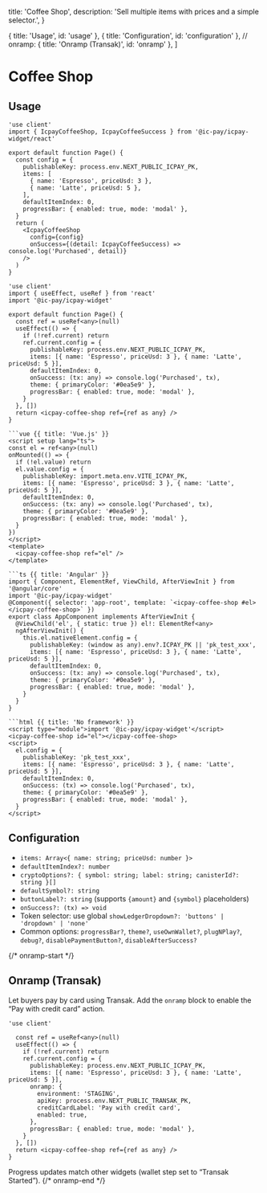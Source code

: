   title: 'Coffee Shop',
  description: 'Sell multiple items with prices and a simple selector.',
}

  { title: 'Usage', id: 'usage' },
  { title: 'Configuration', id: 'configuration' },
  // onramp: { title: 'Onramp (Transak)', id: 'onramp' },
]

# Coffee Shop

## Usage

<CodeGroup title="Coffee Shop">

```tsx {{ title: 'Next.js (React wrapper)' }}
'use client'
import { IcpayCoffeeShop, IcpayCoffeeSuccess } from '@ic-pay/icpay-widget/react'

export default function Page() {
  const config = {
    publishableKey: process.env.NEXT_PUBLIC_ICPAY_PK,
    items: [
      { name: 'Espresso', priceUsd: 3 },
      { name: 'Latte', priceUsd: 5 },
    ],
    defaultItemIndex: 0,
    progressBar: { enabled: true, mode: 'modal' },
  }
  return (
    <IcpayCoffeeShop
      config={config}
      onSuccess={(detail: IcpayCoffeeSuccess) => console.log('Purchased', detail)}
    />
  )
}
```

```tsx {{ title: 'Next.js' }}
'use client'
import { useEffect, useRef } from 'react'
import '@ic-pay/icpay-widget'

export default function Page() {
  const ref = useRef<any>(null)
  useEffect(() => {
    if (!ref.current) return
    ref.current.config = {
      publishableKey: process.env.NEXT_PUBLIC_ICPAY_PK,
      items: [{ name: 'Espresso', priceUsd: 3 }, { name: 'Latte', priceUsd: 5 }],
      defaultItemIndex: 0,
      onSuccess: (tx: any) => console.log('Purchased', tx),
      theme: { primaryColor: '#0ea5e9' },
      progressBar: { enabled: true, mode: 'modal' },
    }
  }, [])
  return <icpay-coffee-shop ref={ref as any} />
}

```vue {{ title: 'Vue.js' }}
<script setup lang="ts">
const el = ref<any>(null)
onMounted(() => {
  if (!el.value) return
  el.value.config = {
    publishableKey: import.meta.env.VITE_ICPAY_PK,
    items: [{ name: 'Espresso', priceUsd: 3 }, { name: 'Latte', priceUsd: 5 }],
    defaultItemIndex: 0,
    onSuccess: (tx: any) => console.log('Purchased', tx),
    theme: { primaryColor: '#0ea5e9' },
    progressBar: { enabled: true, mode: 'modal' },
  }
})
</script>
<template>
  <icpay-coffee-shop ref="el" />
</template>

```ts {{ title: 'Angular' }}
import { Component, ElementRef, ViewChild, AfterViewInit } from '@angular/core'
import '@ic-pay/icpay-widget'
@Component({ selector: 'app-root', template: `<icpay-coffee-shop #el></icpay-coffee-shop>` })
export class AppComponent implements AfterViewInit {
  @ViewChild('el', { static: true }) el!: ElementRef<any>
  ngAfterViewInit() {
    this.el.nativeElement.config = {
      publishableKey: (window as any).env?.ICPAY_PK || 'pk_test_xxx',
      items: [{ name: 'Espresso', priceUsd: 3 }, { name: 'Latte', priceUsd: 5 }],
      defaultItemIndex: 0,
      onSuccess: (tx: any) => console.log('Purchased', tx),
      theme: { primaryColor: '#0ea5e9' },
      progressBar: { enabled: true, mode: 'modal' },
    }
  }
}

```html {{ title: 'No framework' }}
<script type="module">import '@ic-pay/icpay-widget'</script>
<icpay-coffee-shop id="el"></icpay-coffee-shop>
<script>
  el.config = {
    publishableKey: 'pk_test_xxx',
    items: [{ name: 'Espresso', priceUsd: 3 }, { name: 'Latte', priceUsd: 5 }],
    defaultItemIndex: 0,
    onSuccess: (tx) => console.log('Purchased', tx),
    theme: { primaryColor: '#0ea5e9' },
    progressBar: { enabled: true, mode: 'modal' },
  }
</script>

```

</CodeGroup>

## Configuration

- `items: Array<{ name: string; priceUsd: number }>`
- `defaultItemIndex?: number`
- `cryptoOptions?: { symbol: string; label: string; canisterId?: string }[]`
- `defaultSymbol?: string`
- `buttonLabel?: string` (supports `{amount}` and `{symbol}` placeholders)
- `onSuccess?: (tx) => void`
- Token selector: use global `showLedgerDropdown?: 'buttons' | 'dropdown' | 'none'`
- Common options: `progressBar?`, `theme?`, `useOwnWallet?`, `plugNPlay?`, `debug?`, `disablePaymentButton?`, `disableAfterSuccess?`

{/* onramp-start */}
## Onramp (Transak)

Let buyers pay by card using Transak. Add the `onramp` block to enable the “Pay with credit card” action.

```tsx
'use client'

  const ref = useRef<any>(null)
  useEffect(() => {
    if (!ref.current) return
    ref.current.config = {
      publishableKey: process.env.NEXT_PUBLIC_ICPAY_PK,
      items: [{ name: 'Espresso', priceUsd: 3 }, { name: 'Latte', priceUsd: 5 }],
      onramp: {
        environment: 'STAGING',
        apiKey: process.env.NEXT_PUBLIC_TRANSAK_PK,
        creditCardLabel: 'Pay with credit card',
        enabled: true,
      },
      progressBar: { enabled: true, mode: 'modal' },
    }
  }, [])
  return <icpay-coffee-shop ref={ref as any} />
}
```

Progress updates match other widgets (wallet step set to “Transak Started”).
{/* onramp-end */}